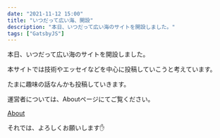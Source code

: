 ```yaml
---
date: "2021-11-12 15:00"
title: "いつだって広い海、開設"
description: "本日、いつだって広い海のサイトを開設しました。"
tags: ["GatsbyJS"]
---
```


本日、いつだって広い海のサイトを開設しました。

本サイトでは技術やエッセイなどを中心に投稿していこうと考えています。

たまに趣味の話なんかも投稿していきます。

運営者については、Aboutページにてご覧ください。

[About](https://alwaysblue.gatsbyjs.io/about)

それでは、よろしくお願いします✋
